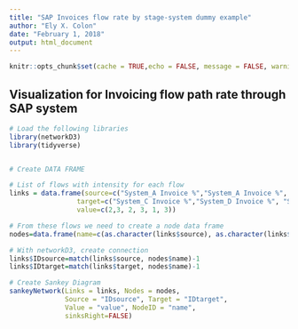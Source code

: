 ---
title: "SAP Invoices flow rate by stage-system dummy example"
author: "Ely X. Colon"
date: "February 1, 2018"
output: html_document
---

```{r setup, include=FALSE}
knitr::opts_chunk$set(cache = TRUE,echo = FALSE, message = FALSE, warning = FALSE)
```

## Visualization for Invoicing flow path rate through SAP system


```{r cars}
# Load the following libraries
library(networkD3)
library(tidyverse)


# Create DATA FRAME

# List of flows with intensity for each flow
links = data.frame(source=c("System_A Invoice %","System_A Invoice %", "System_B Invoice %", "System_C Invoice %", "Sytem_C Invoice %", "System_E Invoice %"), 
                 target=c("System_C Invoice %","System_D Invoice %", "System_E Invoice %", "System_F Invoice %", "System_G Invoice %", "System_H Invoice %"), 
                 value=c(2,3, 2, 3, 1, 3))

# From these flows we need to create a node data frame
nodes=data.frame(name=c(as.character(links$source), as.character(links$target)) %>% unique())

# With networkD3, create connection 
links$IDsource=match(links$source, nodes$name)-1 
links$IDtarget=match(links$target, nodes$name)-1

# Create Sankey Diagram
sankeyNetwork(Links = links, Nodes = nodes,
              Source = "IDsource", Target = "IDtarget",
              Value = "value", NodeID = "name", 
              sinksRight=FALSE)
```